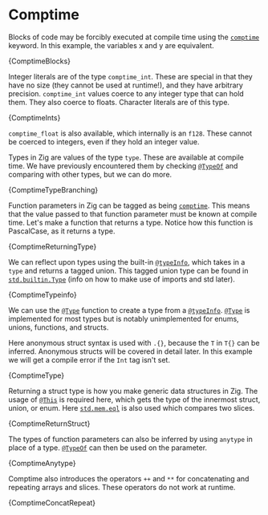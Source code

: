 

# Comptime

Blocks of code may be forcibly executed at compile time using the
[`comptime`](https://ziglang.org/documentation/master/#comptime) keyword. In
this example, the variables x and y are equivalent.

<CodeBlock language="zig">{ComptimeBlocks}</CodeBlock>

Integer literals are of the type `comptime_int`. These are special in that they
have no size (they cannot be used at runtime!), and they have arbitrary
precision. `comptime_int` values coerce to any integer type that can hold them.
They also coerce to floats. Character literals are of this type.

<CodeBlock language="zig">{ComptimeInts}</CodeBlock>

`comptime_float` is also available, which internally is an `f128`. These cannot
be coerced to integers, even if they hold an integer value.

Types in Zig are values of the type `type`. These are available at compile time.
We have previously encountered them by checking
[`@TypeOf`](https://ziglang.org/documentation/master/#TypeOf) and comparing with
other types, but we can do more.

<CodeBlock language="zig">{ComptimeTypeBranching}</CodeBlock>

Function parameters in Zig can be tagged as being
[`comptime`](https://ziglang.org/documentation/master/#comptime). This means
that the value passed to that function parameter must be known at compile time.
Let's make a function that returns a type. Notice how this function is
PascalCase, as it returns a type.

<CodeBlock language="zig">{ComptimeReturningType}</CodeBlock>

We can reflect upon types using the built-in
[`@typeInfo`](https://ziglang.org/documentation/master/#typeInfo), which takes
in a `type` and returns a tagged union. This tagged union type can be found in
[`std.builtin.Type`](https://ziglang.org/documentation/master/std/#std.builtin.Type)
(info on how to make use of imports and std later).

<CodeBlock language="zig">{ComptimeTypeinfo}</CodeBlock>

We can use the [`@Type`](https://ziglang.org/documentation/master/#Type)
function to create a type from a
[`@typeInfo`](https://ziglang.org/documentation/master/#typeInfo).
[`@Type`](https://ziglang.org/documentation/master/#Type) is implemented for
most types but is notably unimplemented for enums, unions, functions, and
structs.

Here anonymous struct syntax is used with `.{}`, because the `T` in `T{}` can be
inferred. Anonymous structs will be covered in detail later. In this example we
will get a compile error if the `Int` tag isn't set.

<CodeBlock language="zig">{ComptimeType}</CodeBlock>

Returning a struct type is how you make generic data structures in Zig. The
usage of [`@This`](https://ziglang.org/documentation/master/#This) is required
here, which gets the type of the innermost struct, union, or enum. Here
[`std.mem.eql`](https://ziglang.org/documentation/master/std/#std;mem.eql) is
also used which compares two slices.

<CodeBlock language="zig">{ComptimeReturnStruct}</CodeBlock>

The types of function parameters can also be inferred by using `anytype` in
place of a type. [`@TypeOf`](https://ziglang.org/documentation/master/#TypeOf)
can then be used on the parameter.

<CodeBlock language="zig">{ComptimeAnytype}</CodeBlock>

Comptime also introduces the operators `++` and `**` for concatenating and
repeating arrays and slices. These operators do not work at runtime.

<CodeBlock language="zig">{ComptimeConcatRepeat}</CodeBlock>
